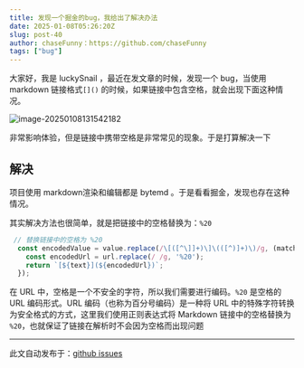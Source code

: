 ```yaml
---
title: 发现一个掘金的bug，我给出了解决办法
date: 2025-01-08T05:26:20Z
slug: post-40
author: chaseFunny：https://github.com/chaseFunny
tags: ["bug"]
---
```


大家好，我是 luckySnail ，最近在发文章的时候，发现一个 bug，当使用 markdown 链接格式`[]()`  的时候，如果链接中包含空格，就会出现下面这种情况。

![image-20250108131542182](https://blog-1304565468.cos.ap-shanghai.myqcloud.com/work/image-20250108131542182.png)

非常影响体验，但是链接中携带空格是非常常见的现象。于是打算解决一下

## 解决

项目使用 markdown渲染和编辑都是 bytemd 。于是看看掘金，发现也存在这种情况。

其实解决方法也很简单，就是把链接中的空格替换为：`%20`

```js
 // 替换链接中的空格为 %20
  const encodedValue = value.replace(/\[([^\]]+)\]\(([^)]+)\)/g, (match, text, url) => {
    const encodedUrl = url.replace(/ /g, '%20');
    return `[${text}](${encodedUrl})`;
  });
```

在 URL 中，空格是一个不安全的字符，所以我们需要进行编码。`%20` 是空格的 URL 编码形式。URL 编码（也称为百分号编码）是一种将 URL 中的特殊字符转换为安全格式的方式，这里我们使用正则表达式将 Markdown 链接中的空格替换为 `%20`，也就保证了链接在解析时不会因为空格而出现问题



---
此文自动发布于：<a href="https://github.com/coderPerseus/blog/issues/40" target="_blank">github issues</a>
